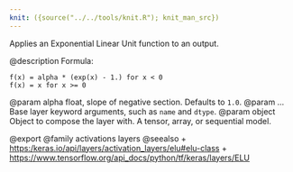 ```yaml
---
knit: ({source("../../tools/knit.R"); knit_man_src})
---
```

Applies an Exponential Linear Unit function to an output.

@description
Formula:

```
f(x) = alpha * (exp(x) - 1.) for x < 0
f(x) = x for x >= 0
```

@param alpha float, slope of negative section. Defaults to `1.0`.
@param ... Base layer keyword arguments, such as `name` and `dtype`.
@param object Object to compose the layer with. A tensor, array, or sequential model.

@export
@family activations layers
@seealso
+ <https:/keras.io/api/layers/activation_layers/elu#elu-class>
+ <https://www.tensorflow.org/api_docs/python/tf/keras/layers/ELU>

